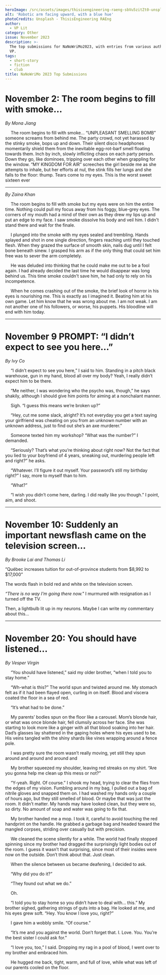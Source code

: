 ```yaml
---
heroImage: /src/assets/images/thisisengineering-raeng-sbVu5zitZt0-unsplash.jpg
alt: 'Robotic arm facing upward, with a blue hue'
photoCredits: Unsplash - ThisisEngineering RAEng
author:
  - VP Lit
category: Other
issue: November 2023
description: >-
  The top submissions for NaNoWriMo2023, with entries from various authors from
  VP.
tags:
  - short-story
  - fiction
  - club
title: NaNoWriMo 2023 Top Submissions
---
```


# November 2: The room begins to fill with smoke…

_By Mona Jiang_

&emsp; The room begins to fill with smoke… “UNPLEASANT SMELLING BOMB” someone screams from behind me. The party crowd, not yet harassed by the stinky smoke, bops up and down. Their silent disco headphones momentarily shield them from the inevitable egg-rot-barf smell floating towards them. Inch by inch, slowly inflicting chaos on each party person. Down they go, like dominoes, tripping over each other when grappling for the window. “MY KINGDOM FOR AIR” screeches the girl beside me as she attempts to inhale, but her efforts at nul, the stink fills her lungs and she falls to the floor: thump. Tears come to my eyes. This is the worst sweet sixteen ever

---

_By Zaina Khan_

&emsp; The room begins to fill with smoke but my eyes were on him the entire time. Nothing could pull my focus away from his foggy, blue-grey eyes. The corners of my mouth had a mind of their own as they drew my lips up and put an edge to my face. I saw smoke dissolve his body and veil him. I didn't stand there and wait for the finale.

&emsp; I plunged into the smoke with my eyes sealed and trembling. Hands splayed and shot in one single direction, fingers reaching until they touched flesh. When they grazed the surface of smooth skin, nails dug until I felt bone beneath sinew. I grasped his arm as if the only thing that could set him free was to sever the arm completely.

&emsp; He was deluded into thinking that he could make me out to be a fool again. I had already decided the last time he would disappear was long behind us. This time smoke couldn't save him, he had only to rely on his incompetence.

&emsp; When he comes crashing out of the smoke, the brief look of horror in his eyes is nourishing me. This is exactly as I imagined it. Beating him at his own game. Let him know that he was wrong about me. I am not weak. I am not another one of his followers, or worse, his puppets. His bloodline will end with him today.

---

# November 9 PROMPT: “I didn’t expect to see you here…”

_By Ivy Co_

&emsp; “I didn’t expect to see you here,” I said to him. Standing in a pitch black warehouse, gun in my hand, blood all over my body? Yeah, I really didn’t expect him to be there.

&emsp; “Me neither, I was wondering who the psycho was, though,” he says shakily, although I should give him points for aiming at a nonchalant manner.

&emsp; Sigh. “I guess this means we’re broken up?”

&emsp; “Hey, cut me some slack, alright? It’s not everyday you get a text saying your girlfriend was cheating on you from an unknown number with an unknown address, just to find out she’s an axe murderer.”

&emsp; Someone texted him my workshop? “What was the number?” I demanded.

&emsp; “Seriously? That’s what you’re thinking about right now? Not the fact that you lied to your boyfriend of 4 years, sneaking out, murdering people left and right?” he asks.

&emsp; “Whatever. I’ll figure it out myself. Your password’s still my birthday right?” I say, more to myself than to him.

&emsp; “What?”

&emsp; “I wish you didn’t come here, darling. I did really like you though.” I point, aim, and shoot.

---

# November 10: Suddenly an important newsflash came on the television screen…

_By Brooke Lai and Thomas Li_

“Québec increases tuition for out-of-province students from $8,992 to $17,000”

The words flash in bold red and white on the television screen.

_“There is no way I'm going there now."_ I murmured with resignation as I turned off the TV.

Then, a lightbulb lit up in my neurons. Maybe I can write my commentary about this…

---

# November 20: You should have listened…

_By Vesper Virgin_

&emsp; “You should have listened,” said my older brother, “when I told you to stay home.”

&emsp; “Wh-what is this?” The world spun and twisted around me. My stomach felt as if it had been flayed open, curling in on itself. Blood and viscera coated the floor in a sea of red.

&emsp; “It’s what had to be done.”

&emsp; My parents’ bodies spun on the floor like a carousel. Mom’s blonde hair, or what was once blonde hair, fell clumsily across her face. She was starting to look more like a ginger with all that blood soaking into her hair. Dad’s glasses lay shattered in the gaping holes where his eyes used to be. His veins tangled with the shiny shards like vines wrapping around a fence pole.

&emsp; I was pretty sure the room wasn’t really moving, yet still they spun around and around and around and

&emsp; My brother squeezed my shoulder, leaving red streaks on my shirt. “Are you gonna help me clean up this mess or not?”

&emsp; “Y-yeah. Right. Of course.” I shook my head, trying to clear the flies from the edges of my vision. Fumbling around in my bag, I pulled out a bag of nitrile gloves and snapped them on. I had washed my hands only a couple of hours ago, but they still smelled of blood. Or maybe that was just the room. It didn’t matter. My hands may have looked clean, but they were so, so dirty. No amount of soap and water was going to fix that.

&emsp; My brother handed me a mop. I took it, careful to avoid touching the red handprint on the handle. He grabbed a garbage bag and headed toward the mangled corpses, striding over casually but with precision.

&emsp; We cleaned the scene silently for a while. The world had finally stopped spinning since my brother had dragged the surprisingly light bodies out of the room. I guess it wasn’t that surprising, since most of their insides were now on the outside. Don’t think about that. Just clean.

&emsp; When the silence between us became deafening, I decided to ask.

&emsp; “Why did you do it?”

&emsp; “They found out what we do.”

&emsp; Oh.

&emsp; “I told you to stay home so you didn’t have to deal with… this.” My brother sighed, gathering strings of guts into a bag. He looked at me, and his eyes grew soft. “Hey. You know I love you, right?”

&emsp; I gave him a wobbly smile. “Of course.”

&emsp; “It’s me and you against the world. Don’t forget that. I. Love. You. You’re the best sister I could ask for.”

&emsp; “I love you, too,” I said. Dropping my rag in a pool of blood, I went over to my brother and embraced him.

&emsp; He hugged me back, tight, warm, and full of love, while what was left of our parents cooled on the floor.
